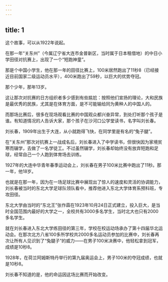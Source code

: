 ```yaml
---
---
---
```

title: 1
---



这个故事，可以从1922年说起。

在那一年“关东州”（今属辽宁省大连市金普新区，当时属于日本租借地）的中日小学田径对抗赛上，出现了一个“短跑神童”。

那是个中国小学生，他在那一年的田径比赛上，100米居然跑出了11秒8（已经接近目前国家二级运动员水平），400米跑出了59秒，以巨大的优势夺冠。

那个少年，那年13岁。

这让那次对抗赛的日方组织者多少感到有些尴尬：按照他们宣扬的理论，大和民族是最优秀的民族，尤其是在体育方面，是不可能输给同为黄种人的中国人的。

而那场比赛后，很多在现场观看比赛的中国观众都兴奋异常，到处打听那个孩子是谁。有知道情况的人告诉大家，那个孩子在沙河口公学堂读书，名字叫刘长春。

刘长春，1909年出生于大连，从小就跑得飞快，在同学里是有名的“兔子腿”。

在“关东州”那次对抗赛上一战成名后，刘长春进入了中学读书，但很快因为家境贫寒而辍学，去做了一名学徒工。不过虽然辍学，刘长春却始终没有放弃短跑和足球，经常自己一个人跑到体育场去训练。

1927年的大连中华青年春季运动会上，刘长春在男子100米比赛中跑出了11秒。那一年，他18岁。

也就是在那一年，因为在一场足球比赛中展现出了惊人的速度和灵活的协调能力，刘长春被当时的东北大学足球队领队看中，推荐他进入东北大学体育系预科班，专攻田径。

东北大学由当时的“东北王”张作霖在1923年10月24日正式建立，投入巨大，是当时全国范围内最好的大学之一，全校共有3000多名学生，当时北大也只有2000多名学生。

就在刘长春进入东北大学练田径的第三年，学校在校运动场承办了第十四届华北运动会。在那次北方八省100多所学校共2000多名运动员参加的比赛中，刘长春再次让所有人见识到了“兔腿子”的威力——在男子100米决赛中，他轻松拿到冠军，成绩是10秒8。

1928年，在荷兰阿姆斯特丹举行的第九届奥运会上，男子100米的夺冠成绩，也就是10秒8。

刘长春不知道的是，他的命运因这场比赛而开始改变。